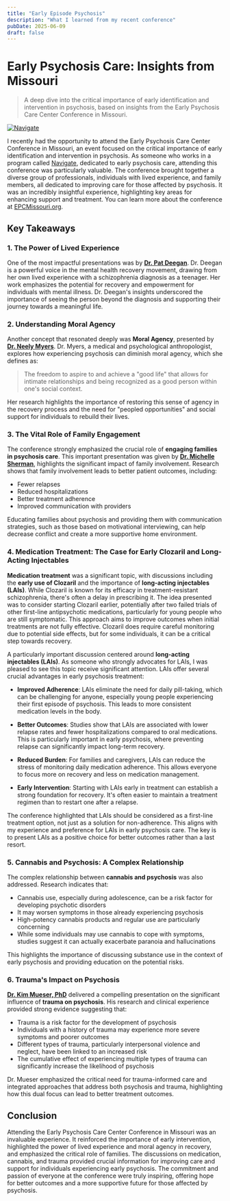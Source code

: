 ```yaml
---
title: "Early Episode Psychosis"
description: "What I learned from my recent conference"
pubDate: 2025-06-09
draft: false
---
```


# Early Psychosis Care: Insights from Missouri

> A deep dive into the critical importance of early identification and intervention in psychosis, based on insights from the Early Psychosis Care Center Conference in Missouri.

[![Navigate](https://qmpdliftraf4pov3.public.blob.vercel-storage.com/navigate-logo-p44GGnDVq4MIDtJidT6EGNrzfS4mUc.webp)](https://www.navigateconsultants.org/)

I recently had the opportunity to attend the Early Psychosis Care Center Conference in Missouri, an event focused on the critical importance of early identification and intervention in psychosis. As someone who works in a program called [Navigate](https://www.navigateconsultants.org/), dedicated to early psychosis care, attending this conference was particularly valuable. The conference brought together a diverse group of professionals, individuals with lived experience, and family members, all dedicated to improving care for those affected by psychosis. It was an incredibly insightful experience, highlighting key areas for enhancing support and treatment. You can learn more about the conference at [EPCMissouri.org](https://www.epcmissouri.org/).

## Key Takeaways

### 1. The Power of Lived Experience

One of the most impactful presentations was by **[Dr. Pat Deegan](https://www.patdeegan.com/)**. Dr. Deegan is a powerful voice in the mental health recovery movement, drawing from her own lived experience with a schizophrenia diagnosis as a teenager. Her work emphasizes the potential for recovery and empowerment for individuals with mental illness. Dr. Deegan's insights underscored the importance of seeing the person beyond the diagnosis and supporting their journey towards a meaningful life.

### 2. Understanding Moral Agency

Another concept that resonated deeply was **Moral Agency**, presented by **[Dr. Neely Myers](https://people.smu.edu/nmyers/)**. Dr. Myers, a medical and psychological anthropologist, explores how experiencing psychosis can diminish moral agency, which she defines as:

> The freedom to aspire to and achieve a "good life" that allows for intimate relationships and being recognized as a good person within one's social context.
 
Her research highlights the importance of restoring this sense of agency in the recovery process and the need for "peopled opportunities" and social support for individuals to rebuild their lives.

### 3. The Vital Role of Family Engagement

The conference strongly emphasized the crucial role of **engaging families in psychosis care**. This important presentation was given by [**Dr. Michelle Sherman**](https://www.seedsofhopebooks.com/), highlights the significant impact of family involvement. Research shows that family involvement leads to better patient outcomes, including:

- Fewer relapses
- Reduced hospitalizations
- Better treatment adherence
- Improved communication with providers

Educating families about psychosis and providing them with communication strategies, such as those based on motivational interviewing, can help decrease conflict and create a more supportive home environment.

### 4. Medication Treatment: The Case for Early Clozaril and Long-Acting Injectables

**Medication treatment** was a significant topic, with discussions including the **early use of Clozaril** and the importance of **long-acting injectables (LAIs)**. While Clozaril is known for its efficacy in treatment-resistant schizophrenia, there's often a delay in prescribing it. The idea presented was to consider starting Clozaril earlier, potentially after two failed trials of other first-line antipsychotic medications, particularly for young people who are still symptomatic. This approach aims to improve outcomes when initial treatments are not fully effective. Clozaril does require careful monitoring due to potential side effects, but for some individuals, it can be a critical step towards recovery.

A particularly important discussion centered around **long-acting injectables (LAIs)**. As someone who strongly advocates for LAIs, I was pleased to see this topic receive significant attention. LAIs offer several crucial advantages in early psychosis treatment:

- **Improved Adherence**: LAIs eliminate the need for daily pill-taking, which can be challenging for anyone, especially young people experiencing their first episode of psychosis. This leads to more consistent medication levels in the body.

- **Better Outcomes**: Studies show that LAIs are associated with lower relapse rates and fewer hospitalizations compared to oral medications. This is particularly important in early psychosis, where preventing relapse can significantly impact long-term recovery.

- **Reduced Burden**: For families and caregivers, LAIs can reduce the stress of monitoring daily medication adherence. This allows everyone to focus more on recovery and less on medication management.

- **Early Intervention**: Starting with LAIs early in treatment can establish a strong foundation for recovery. It's often easier to maintain a treatment regimen than to restart one after a relapse.

The conference highlighted that LAIs should be considered as a first-line treatment option, not just as a solution for non-adherence. This aligns with my experience and preference for LAIs in early psychosis care. The key is to present LAIs as a positive choice for better outcomes rather than a last resort.

### 5. Cannabis and Psychosis: A Complex Relationship

The complex relationship between **cannabis and psychosis** was also addressed. Research indicates that:

- Cannabis use, especially during adolescence, can be a risk factor for developing psychotic disorders
- It may worsen symptoms in those already experiencing psychosis
- High-potency cannabis products and regular use are particularly concerning
- While some individuals may use cannabis to cope with symptoms, studies suggest it can actually exacerbate paranoia and hallucinations

This highlights the importance of discussing substance use in the context of early psychosis and providing education on the potential risks.

### 6. Trauma's Impact on Psychosis

[**Dr. Kim Mueser, PhD**](https://cpr.bu.edu/bio/kim-t-mueser-ph-d/) delivered a compelling presentation on the significant influence of **trauma on psychosis**. His research and clinical experience provided strong evidence suggesting that:

- Trauma is a risk factor for the development of psychosis
- Individuals with a history of trauma may experience more severe symptoms and poorer outcomes
- Different types of trauma, particularly interpersonal violence and neglect, have been linked to an increased risk
- The cumulative effect of experiencing multiple types of trauma can significantly increase the likelihood of psychosis

Dr. Mueser emphasized the critical need for trauma-informed care and integrated approaches that address both psychosis and trauma, highlighting how this dual focus can lead to better treatment outcomes.

## Conclusion

Attending the Early Psychosis Care Center Conference in Missouri was an invaluable experience. It reinforced the importance of early intervention, highlighted the power of lived experience and moral agency in recovery, and emphasized the critical role of families. The discussions on medication, cannabis, and trauma provided crucial information for improving care and support for individuals experiencing early psychosis. The commitment and passion of everyone at the conference were truly inspiring, offering hope for better outcomes and a more supportive future for those affected by psychosis.
